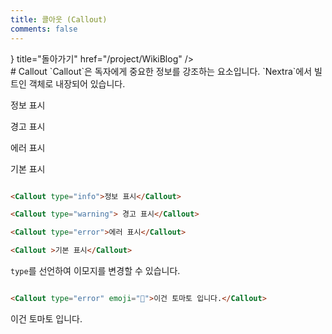 ```yaml
---
title: 콜아웃 (Callout)
comments: false
---
```



<Cards>
<Card icon={<MarkIcon/>} title="돌아가기" href="/project/WikiBlog" />
</Cards>

<br/>
# Callout
`Callout`은 독자에게 중요한 정보를 강조하는 요소입니다. `Nextra`에서 빌트인 객체로 내장되어 있습니다.


<Callout type="info">정보 표시</Callout>

<Callout type="warning"> 경고 표시</Callout>

<Callout type="error">에러 표시</Callout>

<Callout >기본 표시</Callout>

```md filename="Markdown"

<Callout type="info">정보 표시</Callout>

<Callout type="warning"> 경고 표시</Callout>

<Callout type="error">에러 표시</Callout>

<Callout >기본 표시</Callout>

```

`type`를 선언하여 이모지를 변경할 수 있습니다.

```md filename="Markdown"

<Callout type="error" emoji="🍅">이건 토마토 입니다.</Callout>

```

<Callout type="error" emoji="🍅">이건 토마토 입니다.</Callout>